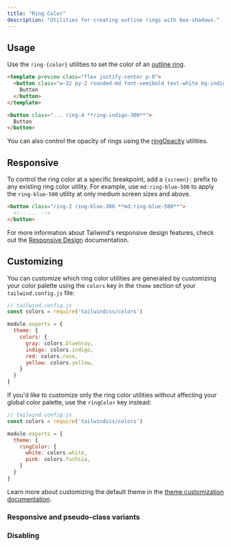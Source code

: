 ```yaml
---
title: "Ring Color"
description: "Utilities for creating outline rings with box-shadows."
---
```




## Usage

Use the `ring-{color}` utilities to set the color of an [outline ring](/docs/ring-width).

```html indigo
<template preview class="flex justify-center p-8">
  <button class="w-32 py-2 rounded-md font-semibold text-white bg-indigo-500 ring-4 ring-indigo-300">
    Button
  </button>
</template>

<button class="... ring-4 **ring-indigo-300**">
  Button
</button>
```

You can also control the opacity of rings using the [ringOpacity](/docs/ring-opacity) utilities.

## Responsive

To control the ring color at a specific breakpoint, add a `{screen}:` prefix to any existing ring color utility. For example, use `md:ring-blue-500` to apply the `ring-blue-500` utility at only medium screen sizes and above.

```html
<button class="ring-2 ring-blue-300 **md:ring-blue-500**">
  <!-- ... -->
</button>
```

For more information about Tailwind's responsive design features, check out the [Responsive Design](/docs/responsive-design) documentation.

## Customizing

You can customize which ring color utilities are generated by customizing your color palette using the `colors` key in the `theme` section of your `tailwind.config.js` file:

```js
// tailwind.config.js
const colors = require('tailwindcss/colors')

module.exports = {
  theme: {
    colors: {
      gray: colors.blueGray,
      indigo: colors.indigo,
      red: colors.rose,
      yellow: colors.yellow,
    }
  }
}
```

If you'd like to customize only the ring color utilities without affecting your global color palette, use the `ringColor` key instead:

```js
// tailwind.config.js
const colors = require('tailwindcss/colors')

module.exports = {
  theme: {
    ringColor: {
      white: colors.white,
      pink: colors.fuchsia,
    }
  }
}
```

Learn more about customizing the default theme in the [theme customization documentation](/docs/theme#customizing-the-default-theme).

### Responsive and pseudo-class variants

<Variants plugin="ringColor" />

### Disabling

<Disabling plugin="ringColor" />
